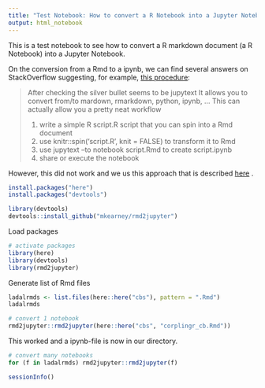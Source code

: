 ```yaml
---
title: "Test Notebook: How to convert a R Notebook into a Jupyter Notebook"
output: html_notebook
---
```


This is a test notebook to see how to convert a R markdown document (a R Notebook) into a Jupyter Notebook.

On the conversion from a Rmd to a ipynb, we can find several answers on StackOverflow suggesting, for example, [this procedure](https://stackoverflow.com/questions/57777009/how-can-i-convert-a-rmd-document-to-a-jupyter-notebook):

>
>After checking the silver bullet seems to be jupytext It allows you to convert from/to mardown, rmarkdown, python, ipynb, ... This can actually allow you a pretty neat workflow
>
>    1. write a simple R script.R script that you can spin into a Rmd document
>    2. use knitr::spin('script.R', knit = FALSE) to transform it to Rmd
>    3. use jupytext --to notebook script.Rmd to create script.ipynb
>    4. share or execute the notebook
>

However, this did not work and we us this approach that is described [here](https://medium.datadriveninvestor.com/transforming-your-rmd-to-ipynb-file-r-markdown-to-python-jupyter-b1306646f50b) .

```r
install.packages("here")
install.packages("devtools")
```

```r
library(devtools)
devtools::install_github("mkearney/rmd2jupyter")
```

Load packages

```r
# activate packages
library(here)
library(devtools)
library(rmd2jupyter)
```

Generate list of Rmd files

```r
ladalrmds <- list.files(here::here("cbs"), pattern = ".Rmd")
ladalrmds
```




```r
# convert 1 notebook
rmd2jupyter::rmd2jupyter(here::here("cbs", "corplingr_cb.Rmd"))
```

This worked and a ipynb-file is now in our directory.

```r
# convert many notebooks
for (f in ladalrmds) rmd2jupyter::rmd2jupyter(f)
```


```r
sessionInfo()
```


